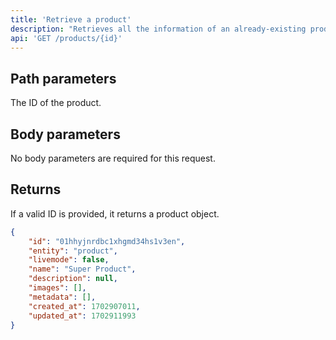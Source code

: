 ```yaml
---
title: 'Retrieve a product'
description: "Retrieves all the information of an already-existing product by providing it's unique identifier (ID)."
api: 'GET /products/{id}'
---
```


## Path parameters

<ParamField path="id" type="string">
  The ID of the product.
</ParamField>

## Body parameters

No body parameters are required for this request.

## Returns

If a valid ID is provided, it returns a product object.

<ResponseExample>

```json Response
{
    "id": "01hhyjnrdbc1xhgmd34hs1v3en",
    "entity": "product",
    "livemode": false,
    "name": "Super Product",
    "description": null,
    "images": [],
    "metadata": [],
    "created_at": 1702907011,
    "updated_at": 1702911993
}
```

</ResponseExample>